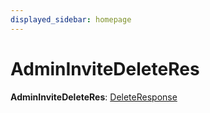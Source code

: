```yaml
---
displayed_sidebar: homepage
---
```



# AdminInviteDeleteRes

 **AdminInviteDeleteRes**: [DeleteResponse](../interfaces/medusa.DeleteResponse.mdx)
